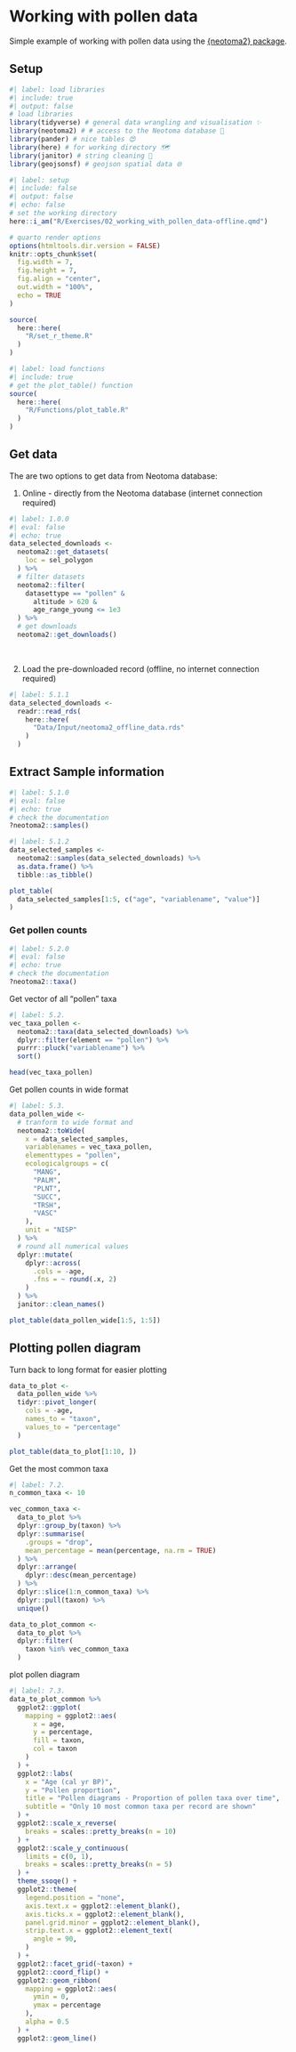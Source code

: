 # Working with pollen data

Simple example of working with pollen data using the [{neotoma2} package](https://open.neotomadb.org/neotoma2/).


## Setup

```r
#| label: load libraries
#| include: true
#| output: false
# load libraries
library(tidyverse) # general data wrangling and visualisation ✨
library(neotoma2) # # access to the Neotoma database 🌿
library(pander) # nice tables 😍
library(here) # for working directory 🗺️
library(janitor) # string cleaning 🧹
library(geojsonsf) # geojson spatial data 🌐
```

```r
#| label: setup
#| include: false
#| output: false
#| echo: false
# set the working directory
here::i_am("R/Exercises/02_working_with_pollen_data-offline.qmd")

# quarto render options
options(htmltools.dir.version = FALSE)
knitr::opts_chunk$set(
  fig.width = 7,
  fig.height = 7,
  fig.align = "center",
  out.width = "100%",
  echo = TRUE
)

source(
  here::here(
    "R/set_r_theme.R"
  )
)
```

```r
#| label: load functions
#| include: true
# get the plot_table() function
source(
  here::here(
    "R/Functions/plot_table.R"
  )
)
```


## Get data

The are two options to get data from Neotoma database:

1. Online - directly from the Neotoma database (internet connection required)

```r
#| label: 1.0.0
#| eval: false
#| echo: true
data_selected_downloads <-
  neotoma2::get_datasets(
    loc = sel_polygon
  ) %>%
  # filter datasets
  neotoma2::filter(
    datasettype == "pollen" &
      altitude > 620 &
      age_range_young <= 1e3
  ) %>%
  # get downloads
  neotoma2::get_downloads()
```

<br>

2. Load the pre-downloaded record (offline, no internet connection required)

```r
#| label: 5.1.1
data_selected_downloads <-
  readr::read_rds(
    here::here(
      "Data/Input/neotoma2_offline_data.rds"
    )
  )
```

## Extract Sample information

```r
#| label: 5.1.0
#| eval: false
#| echo: true
# check the documentation
?neotoma2::samples()
```

```r
#| label: 5.1.2
data_selected_samples <-
  neotoma2::samples(data_selected_downloads) %>%
  as.data.frame() %>%
  tibble::as_tibble()

plot_table(
  data_selected_samples[1:5, c("age", "variablename", "value")]
)
```

### Get pollen counts

```r
#| label: 5.2.0
#| eval: false
#| echo: true
# check the documentation
?neotoma2::taxa()
```

Get vector of all "pollen" taxa

```r
#| label: 5.2.
vec_taxa_pollen <-
  neotoma2::taxa(data_selected_downloads) %>%
  dplyr::filter(element == "pollen") %>%
  purrr::pluck("variablename") %>%
  sort()

head(vec_taxa_pollen)
```

Get pollen counts in wide format

```r
#| label: 5.3.
data_pollen_wide <-
  # tranform to wide format and
  neotoma2::toWide(
    x = data_selected_samples,
    variablenames = vec_taxa_pollen,
    elementtypes = "pollen",
    ecologicalgroups = c(
      "MANG",
      "PALM",
      "PLNT",
      "SUCC",
      "TRSH",
      "VASC"
    ),
    unit = "NISP"
  ) %>%
  # round all numerical values
  dplyr::mutate(
    dplyr::across(
      .cols = -age,
      .fns = ~ round(.x, 2)
    )
  ) %>%
  janitor::clean_names()

plot_table(data_pollen_wide[1:5, 1:5])
```

## Plotting pollen diagram

Turn back to long format for easier plotting

```r
data_to_plot <-
  data_pollen_wide %>%
  tidyr::pivot_longer(
    cols = -age,
    names_to = "taxon",
    values_to = "percentage"
  )

plot_table(data_to_plot[1:10, ])
```

Get the most common taxa

```r
#| label: 7.2.
n_common_taxa <- 10

vec_common_taxa <-
  data_to_plot %>%
  dplyr::group_by(taxon) %>%
  dplyr::summarise(
    .groups = "drop",
    mean_percentage = mean(percentage, na.rm = TRUE)
  ) %>%
  dplyr::arrange(
    dplyr::desc(mean_percentage)
  ) %>%
  dplyr::slice(1:n_common_taxa) %>%
  dplyr::pull(taxon) %>%
  unique()

data_to_plot_common <-
  data_to_plot %>%
  dplyr::filter(
    taxon %in% vec_common_taxa
  )
```

plot pollen diagram

```r
#| label: 7.3.
data_to_plot_common %>%
  ggplot2::ggplot(
    mapping = ggplot2::aes(
      x = age,
      y = percentage,
      fill = taxon,
      col = taxon
    )
  ) +
  ggplot2::labs(
    x = "Age (cal yr BP)",
    y = "Pollen proportion",
    title = "Pollen diagrams - Proportion of pollen taxa over time",
    subtitle = "Only 10 most common taxa per record are shown"
  ) +
  ggplot2::scale_x_reverse(
    breaks = scales::pretty_breaks(n = 10)
  ) +
  ggplot2::scale_y_continuous(
    limits = c(0, 1),
    breaks = scales::pretty_breaks(n = 5)
  ) +
  theme_ssoqe() +
  ggplot2::theme(
    legend.position = "none",
    axis.text.x = ggplot2::element_blank(),
    axis.ticks.x = ggplot2::element_blank(),
    panel.grid.minor = ggplot2::element_blank(),
    strip.text.x = ggplot2::element_text(
      angle = 90,
    )
  ) +
  ggplot2::facet_grid(~taxon) +
  ggplot2::coord_flip() +
  ggplot2::geom_ribbon(
    mapping = ggplot2::aes(
      ymin = 0,
      ymax = percentage
    ),
    alpha = 0.5
  ) +
  ggplot2::geom_line()
```
